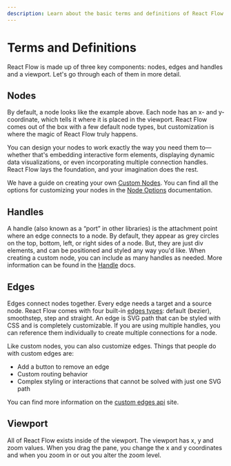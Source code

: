 ```yaml
---
description: Learn about the basic terms and definitions of React Flow
---
```



# Terms and Definitions

React Flow is made up of three key components: nodes, edges and handles and a viewport. Let's go through each of them in more detail.

## Nodes

<RemoteCodeViewer
  route="learn/basic-terms-nodes"
  editorHeight="30vh"
  framework="react"
  showEditor={false}
/>

By default, a node looks like the example above. Each node has an x- and y-coordinate, which tells it where it is placed in the viewport. React Flow comes out of the box with a few default node types, but customization is where the magic of React Flow truly happens.

You can design your nodes to work exactly the way you need them to—whether that's embedding interactive form elements, displaying dynamic data visualizations, or even incorporating multiple connection handles. React Flow lays the foundation, and your imagination does the rest.

We have a guide on creating your own [Custom Nodes](/learn/customization/custom-nodes). You can find all the options for customizing your nodes in the [Node Options](/api-reference/types/node) documentation.

## Handles

<RemoteCodeViewer
  route="learn/basic-terms-handles"
  editorHeight="30vh"
  framework="react"
  showEditor={false}
/>

A handle (also known as a “port” in other libraries) is the attachment point where an edge connects to a node. By default, they appear as grey circles on the top, bottom, left, or right sides of a node. But, they are just div elements, and can be positioned and styled any way you'd like. When creating a custom node, you can include as many handles as needed. More information can be found in the [Handle](/api-reference/components/handle) docs.

## Edges

<RemoteCodeViewer
  route="learn/basic-terms-edges"
  editorHeight="30vh"
  framework="react"
  showEditor={false}
/>

Edges connect nodes together. Every edge needs a target and a source node. React Flow comes with four built-in [edges types](/examples/edges/edge-types): default (bezier), smoothstep, step and straight. An edge is SVG path that can be styled with CSS and is completely customizable. If you are using multiple handles, you can reference them individually to create multiple connections for a node.

Like custom nodes, you can also customize edges. Things that people do with custom edges are:

- Add a button to remove an edge
- Custom routing behavior
- Complex styling or interactions that cannot be solved with just one SVG path

You can find more information on the [custom edges api](/api-reference/types/edge-props) site.

## Viewport

<RemoteCodeViewer
  route="learn/basic-terms-viewport"
  editorHeight="40vh"
  framework="react"
  showEditor={false}
/>
All of React Flow exists inside of the viewport. The viewport has x, y and zoom values.
When you drag the pane, you change the x and y coordinates and when you zoom in or out you
alter the zoom level.
